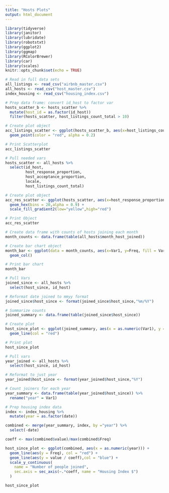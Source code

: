 ```yaml
---
title: "Hosts Plots"
output: html_document
---
```


```r
library(tidyverse)
library(janitor)
library(lubridate)
library(robotstxt)
library(ggplot2)
library(ggmap)
library(RColorBrewer)
library(car)
library(scales)
knitr::opts_chunk$set(echo = TRUE)
```

```r
# Read in full data sets
all_listings <- read_csv("airbnb_master.csv")
all_hosts <- read_csv("host_master.csv")
index_housing <- read_csv("housing_index.csv")
```


```r
# Prep data frame: convert id_host to factor var
hosts_scatter_b <- hosts_scatter %>%
  mutate(host_id = as.factor(id_host))
  filter(hosts_scatter, host_listings_count_total > 10)

# Create plot object
acc_listings_scatter <- ggplot(hosts_scatter_b, aes(x=host_listings_count_total, y=host_acceptance_proportion)) +
  geom_point(color = "red", alpha = 0.2) 

# Print Scatterplot
acc_listings_scatter
```


```r
# Pull needed vars
hosts_scatter <- all_hosts %>%
  select(id_host,
         host_response_proportion,
         host_acceptance_proportion,
         locale,
         host_listings_count_total) 

# Create plot object
acc_res_scatter <- ggplot(hosts_scatter, aes(x=host_response_proportion, y=host_acceptance_proportion)) +
  geom_hex(bins = 20,alpha = 0.9) + 
  scale_fill_gradient2(low="yellow",high="red")

# Print Object
acc_res_scatter
```


```r
# Create data frame with counts of hosts joining each month
month_counts <- data.frame(table(all_hosts$month_host_joined))

# Create bar chart object
month_bar <- ggplot(data = month_counts, aes(x=Var1, y=Freq, fill = Var1)) +
  geom_col() 

# Print bar chart
month_bar
```


```r
# Pull Vars
joined_since <- all_hosts %>%
  select(host_since, id_host)

# Reformat date joined to mmyy format
joined_since$host_since <- format(joined_since$host_since,"%m/%Y")

# Summarize counts
joined_summary <- data.frame(table(joined_since$host_since))

# Create plot 
host_since_plot <- ggplot(joined_summary, aes(x = as.numeric(Var1), y = Freq)) + 
  geom_line(col = "red") 

# Print plot
host_since_plot
```


```r
# Pull vars
year_joined <- all_hosts %>%
  select(host_since, id_host)

# Reformat to just year
year_joined$host_since <- format(year_joined$host_since,"%Y")

# Count joiners for each year
year_summary <- data.frame(table(year_joined$host_since)) %>%
  rename("year" = Var1)

# Prep housing index data
index <- index_housing %>%
  mutate(year = as.factor(date))

combined <- merge(year_summary, index, by ="year") %>%
  select(-date)

coeff <- max(combined$value)/max(combined$Freq)

host_since_plot <- ggplot(combined, aes(x = as.numeric(year))) + 
  geom_line(aes(y = Freq), col = "red") + 
  geom_line(aes(y = value / coeff),col = "blue") + 
  scale_y_continuous(
    name = "Number of people joined",
    sec.axis = sec_axis(~.*coeff, name = "Housing Index $") 
  )

host_since_plot
```



























